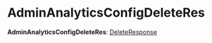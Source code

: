 
# AdminAnalyticsConfigDeleteRes

 **AdminAnalyticsConfigDeleteRes**: [DeleteResponse](../../interfaces/medusa.DeleteResponse/page.mdx)
